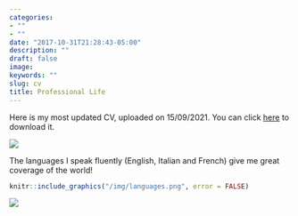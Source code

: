 ```yaml
---
categories:
- ""
- ""
date: "2017-10-31T21:28:43-05:00"
description: ""
draft: false
image: 
keywords: ""
slug: cv
title: Professional Life
---
```


Here is my most updated CV, uploaded on 15/09/2021. You can click [here](cv_website.pdf) to download it.

![](/Users/Edoardo/Desktop/LBS R/my_website/static/img/blogs/CV.png)

The languages I speak fluently (English, Italian and French) give me great coverage of the world!

```r
knitr::include_graphics("/img/languages.png", error = FALSE)
```

![](/Users/Edoardo/Desktop/LBS R/my_website/static/img/blogs/languages.png)